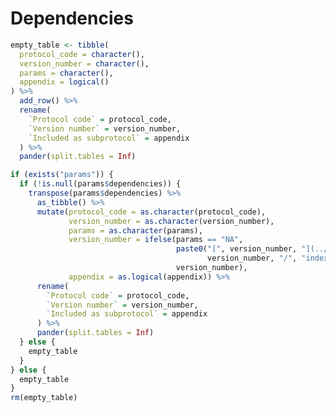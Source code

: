 # Dependencies

```{=html}
<!--
Do not enter anything here.
If there are dependencies enter them in the yaml section of `index.Rmd`
-->
```
```r
empty_table <- tibble(
  protocol_code = character(),
  version_number = character(),
  params = character(),
  appendix = logical()
) %>%
  add_row() %>%
  rename(
    `Protocol code` = protocol_code,
    `Version number` = version_number,
    `Included as subprotocol` = appendix
  ) %>%
  pander(split.tables = Inf)

if (exists("params")) {
  if (!is.null(params$dependencies)) {
    transpose(params$dependencies) %>%
      as_tibble() %>%
      mutate(protocol_code = as.character(protocol_code),
             version_number = as.character(version_number),
             params = as.character(params),
             version_number = ifelse(params == "NA",
                                     paste0("[", version_number, "](../",
                                            version_number, "/", "index.html)"),
                                     version_number),
             appendix = as.logical(appendix)) %>%
      rename(
        `Protocol code` = protocol_code,
        `Version number` = version_number,
        `Included as subprotocol` = appendix
      ) %>%
      pander(split.tables = Inf)
  } else {
    empty_table
  }
} else {
  empty_table
}
rm(empty_table)
```
